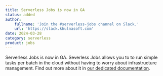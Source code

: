 ```yaml
---
title: Serverless Jobs is now in GA
status: added
author:
    fullname: 'Join the #serverless-jobs channel on Slack.'
    url: 'https://slack.khulnasoft.com'
date: 2024-03-28
category: serverless
product: jobs
---
```


Serverless Jobs is now in GA. Severless Jobs allows you to to run simple tasks per batch in the cloud without having to worry about infrastructure management. Find out more about it in [our dedicated documentation](/serverless/jobs/).


